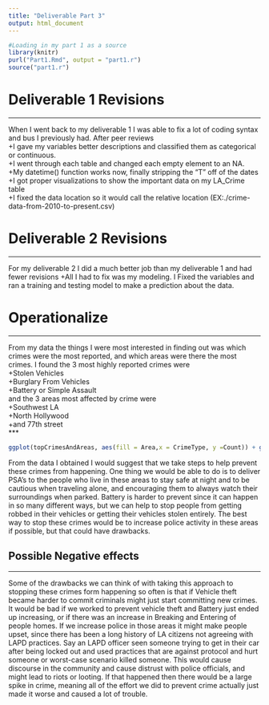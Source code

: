 ```yaml
---
title: "Deliverable Part 3"
output: html_document
---
```


```R
#Loading in my part 1 as a source
library(knitr)
purl("Part1.Rmd", output = "part1.r")
source("part1.r")
```

# Deliverable 1 Revisions  
***  
When I went back to my deliverable 1 I was able to fix a lot of coding syntax and bus I    previously had. After peer reviews   
  +I gave my variables better descriptions and classified them as categorical or continuous.   
  +I went through each table and changed each empty element to an NA.   
  +My datetime() function works now, finally stripping the "T" off of the dates  
  +I got proper visualizations to show the important data on my LA_Crime table  
  +I fixed the data location so it would call the relative location   (EX:./crime-data-from-2010-to-present.csv)  
  

# Deliverable 2 Revisions  
***    
For my deliverable 2 I did a much better job than my deliverable 1 and had fewer revisions
  +All I had to fix was my modeling. I Fixed the variables and ran a training and testing model to make a prediction about the data.   
  
  
# Operationalize  
***     
From my data the things I were most interested in finding out was which crimes were the most reported, and which areas were there the most crimes. I found the 3 most highly reported crimes were   
  +Stolen Vehicles  
  +Burglary From Vehicles  
  +Battery or Simple Assault  
and the 3 areas most affected by crime were   
  +Southwest LA   
  +North Hollywood  
  +and 77th street    
***  
```r
ggplot(topCrimesAndAreas, aes(fill = Area,x = CrimeType, y =Count)) + geom_bar(position = "dodge",stat = "identity")+geom_text(aes(label=Count), position=position_dodge(width=1.0), vjust=-.5)
```  
  
From the data I obtained I would suggest that we take steps to help prevent these crimes from happening. One thing we would be able to do is to deliver PSA's to the people who live in these areas to stay safe at night and to be cautious when traveling alone, and encouraging them to always watch their surroundings when parked. Battery is harder to prevent since it can happen in so many different ways, but we can help to stop people from getting robbed in their vehicles or getting their vehicles stolen entirely. The best way to stop these crimes would be to increase police activity in these areas if possible, but that could have drawbacks.

## Possible Negative effects
***   
Some of the drawbacks we can think of with taking this approach to stopping these crimes form happening so often is that if Vehicle theft became harder to commit criminals might just start committing new crimes. It would be bad if we worked to prevent vehicle theft and Battery just ended up increasing, or if there was an increase in Breaking and Entering of people homes. If we increase police in those areas it might make people upset, since there has been a long history of LA citizens not agreeing with LAPD practices. Say an LAPD officer seen someone trying to get in their car after being locked out and used practices that are against protocol and hurt someone or worst-case scenario killed someone. This would cause discourse in the community and cause distrust with police officials, and might lead to riots or looting. If that happened then there would be a large spike in crime, meaning all of the effort we did to prevent crime actually just made it worse and caused a lot of trouble.